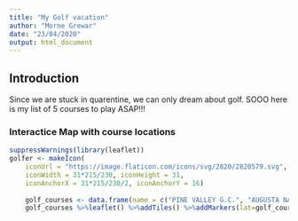 ```yaml
---
title: "My Golf vacation"
author: "Morne Grewar"
date: "23/04/2020"
output: html_document
---
```


## Introduction

Since we are stuck in quarentine, we can only dream about golf. SOOO here is my list of 5 courses to play ASAP!!!

### Interactice Map with course locations

```r
suppressWarnings(library(leaflet))
golfer <- makeIcon(
    iconUrl = "https://image.flaticon.com/icons/svg/2820/2820579.svg",
    iconWidth = 31*215/230, iconHeight = 31,
    iconAnchorX = 31*215/230/2, iconAnchorY = 16)
    
    golf_courses <- data.frame(name = c("PINE VALLEY G.C.", "AUGUSTA NATIONAL G.C.", "CYPRESS POINT G.C.",  "SHINNECOCK HILLS G.C.", "OAKMONT C.C."),lat = c(39.792013,33.502136, 36.580173,40.893984,40.525879),lng = c(-74.972120,-82.022726,-121.974062,-72.439734,-79.826965))
    golf_courses %>%leaflet() %>%addTiles() %>%addMarkers(lat=golf_courses$lat,lng=golf_courses$lng,popup=golf_courses$name,icon=golfer)
```


